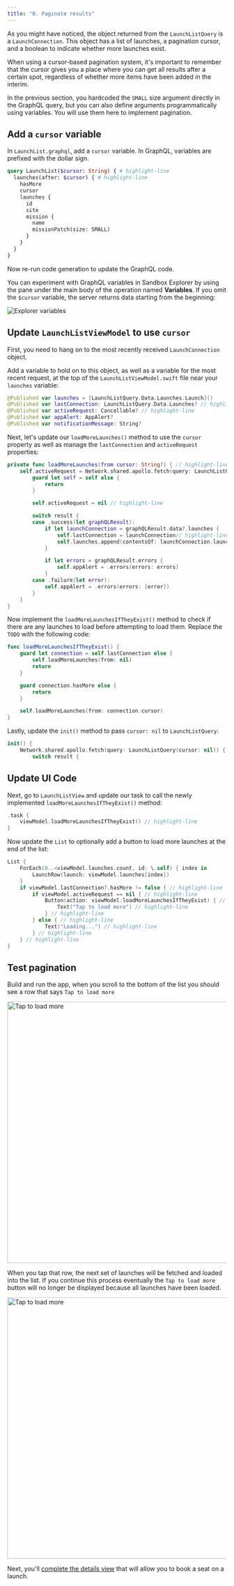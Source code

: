 ```yaml
---
title: "8. Paginate results"
---
```


As you might have noticed, the object returned from the `LaunchListQuery` is a `LaunchConnection`. This object has a list of launches, a pagination cursor, and a boolean to indicate whether more launches exist.

When using a cursor-based pagination system, it's important to remember that the cursor gives you a place where you can get all results after a certain spot, regardless of whether more items have been added in the interim.

In the previous section, you hardcoded the `SMALL` size argument directly in the GraphQL query, but you can also define arguments programmatically using variables. You will use them here to implement pagination.

## Add a `cursor` variable

In `LaunchList.graphql`, add a `cursor` variable. In GraphQL, variables are prefixed with the dollar sign.

```graphql title="LaunchList.graphql"
query LaunchList($cursor: String) { # highlight-line
  launches(after: $cursor) { # highlight-line
    hasMore
    cursor
    launches {
      id
      site
      mission {
        name
        missionPatch(size: SMALL)
      }
    }
  }
}
```

Now re-run code generation to update the GraphQL code.

You can experiment with GraphQL variables in Sandbox Explorer by using the pane under the main body of the operation named **Variables**. If you omit the `$cursor` variable, the server returns data starting from the beginning: 

<img src="images/explorer_cursor.png" alt="Explorer variables" class="screenshot"/>

## Update `LaunchListViewModel` to use `cursor`

First, you need to hang on to the most recently received `LaunchConnection` object.

Add a variable to hold on to this object, as well as a variable for the most recent request,  at the top of the `LaunchListViewModel.swift` file near your `launches` variable:

```swift title="LaunchListViewModel.swift"
@Published var launches = [LaunchListQuery.Data.Launches.Launch]()
@Published var lastConnection: LaunchListQuery.Data.Launches? // highlight-line
@Published var activeRequest: Cancellable? // highlight-line
@Published var appAlert: AppAlert?
@Published var notificationMessage: String?
```

Next, let's update our `loadMoreLaunches()` method to use the `cursor` property as well as manage the `lastConnection` and `activeRequest` properties:

```swift title="LaunchListViewModel.swift"
private func loadMoreLaunches(from cursor: String?) { // highlight-line
    self.activeRequest = Network.shared.apollo.fetch(query: LaunchListQuery(cursor: cursor ?? .null)) { [weak self] result in // highlight-line
        guard let self = self else {
            return
        }

        self.activeRequest = nil // highlight-line

        switch result {
        case .success(let graphQLResult):
            if let launchConnection = graphQLResult.data?.launches {
                self.lastConnection = launchConnection// highlight-line
                self.launches.append(contentsOf: launchConnection.launches.compactMap({ $0 }))
            }

            if let errors = graphQLResult.errors {
                self.appAlert = .errors(errors: errors)
            }
        case .failure(let error):
            self.appAlert = .errors(errors: [error])
        }
    }
}
```

Now implement the `loadMoreLaunchesIfTheyExist()` method to check if there are any launches to load before attempting to load them. Replace the `TODO` with the following code:

```swift title="LaunchListViewModel.swift"
func loadMoreLaunchesIfTheyExist() {
    guard let connection = self.lastConnection else {
        self.loadMoreLaunches(from: nil)
        return
    }

    guard connection.hasMore else {
        return
    }

    self.loadMoreLaunches(from: connection.cursor)
}
```

Lastly, update the `init()` method to pass `cursor: nil` to `LaunchListQuery`:

```swift title="LaunchListViewModel.swift"
init() {
    Network.shared.apollo.fetch(query: LaunchListQuery(cursor: nil)) { result in// highlight-line
        switch result {
```

## Update UI Code

Next, go to `LaunchListView` and update our task to call the newly implemented `loadMoreLaunchesIfTheyExist()` method:

```swift title="LaunchListView.swift"
.task {
    viewModel.loadMoreLaunchesIfTheyExist() // highlight-line
}
```

Now update the `List` to optionally add a button to load more launches at the end of the list:

```swift title="LaunchListView.swift"
List {
    ForEach(0..<viewModel.launches.count, id: \.self) { index in
        LaunchRow(launch: viewModel.launches[index])
    }
    if viewModel.lastConnection?.hasMore != false { // highlight-line
        if viewModel.activeRequest == nil { // highlight-line
            Button(action: viewModel.loadMoreLaunchesIfTheyExist) { // highlight-line
                Text("Tap to load more") // highlight-line
            } // highlight-line
        } else { // highlight-line 
            Text("Loading...") // highlight-line
        } // highlight-line
    } // highlight-line
}
```

## Test pagination

Build and run the app, when you scroll to the bottom of the list you should see a row that says `Tap to load more`

<img src="images/tap_to_load_more.png" alt="Tap to load more" class="screenshot" height="600"/>

When you tap that row, the next set of launches will be fetched and loaded into the list. If you continue this process eventually the `Tap to load more` button will no longer be displayed because all launches have been loaded.

<img src="images/tap_to_load_more_results.png" alt="Tap to load more" class="screenshot" height="600"/>

Next, you'll [complete the details view](tutorial-complete-details-view) that will allow you to book a seat on a launch.

